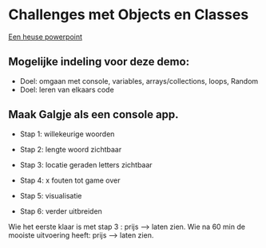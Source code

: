 # Challenges met Objects en Classes

[Een heuse powerpoint](Console_galgje_ish.pptx)


## Mogelijke indeling voor deze demo:

+ Doel: omgaan met console, variables, arrays/collections, loops, Random
+ Doel: leren van elkaars code

## Maak Galgje als een console app.

+ Stap 1: willekeurige woorden

+ Stap 2: lengte woord zichtbaar

+ Stap 3: locatie geraden letters zichtbaar

+ Stap 4: x fouten tot game over

+ Stap 5: visualisatie

+ Stap 6: verder uitbreiden


Wie het eerste klaar is met stap 3 : prijs --> laten zien.
Wie na 60 min de mooiste uitvoering heeft: prijs --> laten zien.
